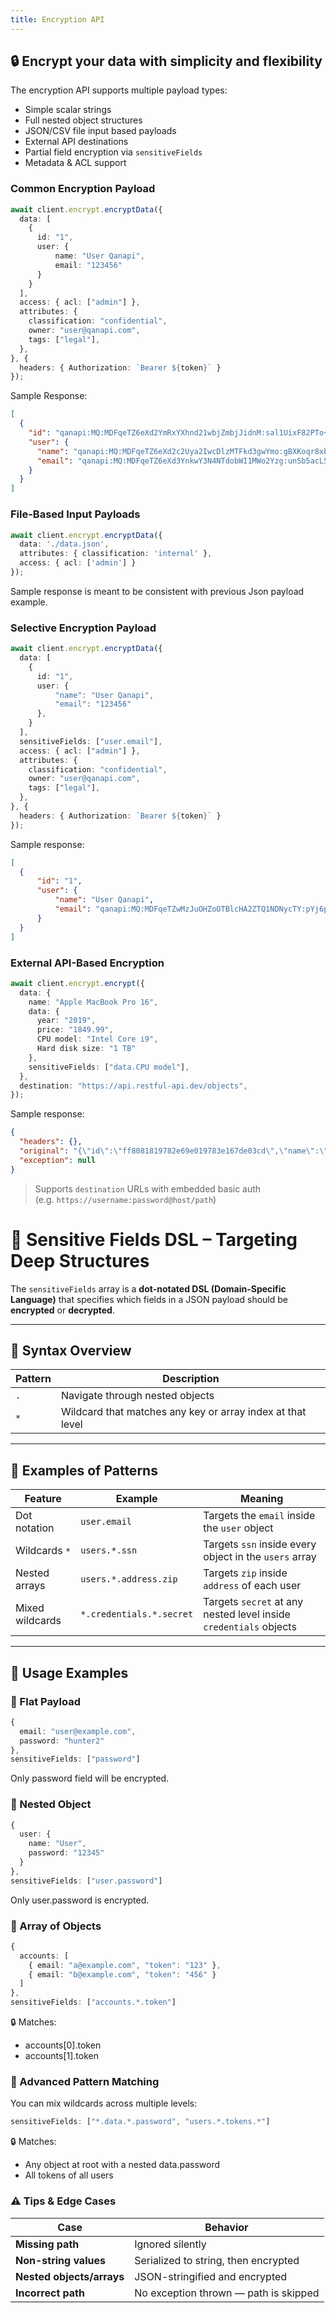 ```yaml
---
title: Encryption API
---
```


## 🔒 Encrypt your data with simplicity and flexibility

The encryption API supports multiple payload types:

- Simple scalar strings
- Full nested object structures
- JSON/CSV file input based payloads
- External API destinations
- Partial field encryption via `sensitiveFields`
- Metadata & ACL support

### Common Encryption Payload

```ts
await client.encrypt.encryptData({
  data: [
    {
      id: "1",
      user: {
          name: "User Qanapi",
          email: "123456"
      }
    }
  ],
  access: { acl: ["admin"] },
  attributes: {
    classification: "confidential",
    owner: "user@qanapi.com",
    tags: ["legal"],
  },
}, {
  headers: { Authorization: `Bearer ${token}` }
});
```

Sample Response:
```json
[
  {
    "id": "qanapi:MQ:MDFqeTZ6eXd2YmRxYXhnd21wbjZmbjJidnM:sal1UixF82PTo+W4TdIkgQ:$",
    "user": {
      "name": "qanapi:MQ:MDFqeTZ6eXd2c2Uya2IwcDlzMTFkd3gwYmo:gBXKoqr8xbl20V4NZFeW/Q:$",
      "email": "qanapi:MQ:MDFqeTZ6eXd3YnkwY3N4NTdobWI1MWo2Yzg:unSb5acL5eFS6uTTbO2sFg:$"
    }
  }
]
```

### File-Based Input Payloads

```ts
await client.encrypt.encryptData({
  data: './data.json',
  attributes: { classification: 'internal' },
  access: { acl: ['admin'] }
});
```
Sample response is meant to be consistent with previous Json payload example.

### Selective Encryption Payload

```ts
await client.encrypt.encryptData({
  data: [
    {
      id: "1",
      user: {
          "name": "User Qanapi",
          "email": "123456"
      },
    }
  ],
  sensitiveFields: ["user.email"],
  access: { acl: ["admin"] },
  attributes: {
    classification: "confidential",
    owner: "user@qanapi.com",
    tags: ["legal"],
  },
}, {
  headers: { Authorization: `Bearer ${token}` }
});
```

Sample response:
```json
[
  {
      "id": "1",
      "user": {
          "name": "User Qanapi",
          "email": "qanapi:MQ:MDFqeTZwMzJuOHZoOTBlcHA2ZTQ1NDNycTY:pYj6pxO+5KtL6Kk++C3w8A:$"
      }
  }
]
```

### External API-Based Encryption

```ts
await client.encrypt.encrypt({
  data: {
    name: "Apple MacBook Pro 16",
    data: {
      year: "2019",
      price: "1849.99",
      CPU model: "Intel Core i9",
      Hard disk size: "1 TB"
    },
    sensitiveFields: ["data.CPU model"],
  },
  destination: "https://api.restful-api.dev/objects",
});
```

Sample response:
```json
{
  "headers": {},
  "original": "{\"id\":\"ff8081819782e69e019783e167de03cd\",\"name\":\"Apple MacBook Pro 16\",\"createdAt\":\"2025-06-18T16:31:16.958+00:00\",\"data\":{\"year\":\"2019\",\"price\":\"1849.99\",\"CPU model\":\"qanapi:MQ:MDFqeTBkMHd6ZThjNXM4OGhhY3E5ZDlobTA:1pmsTtDvzyhohDBy1b5wkg:$\",\"Hard disk size\":\"1 TB\"}}",
  "exception": null
}
```

> Supports `destination` URLs with embedded basic auth  
> (e.g. `https://username:password@host/path`)

# 🔐 Sensitive Fields DSL – Targeting Deep Structures

The `sensitiveFields` array is a **dot-notated DSL (Domain-Specific Language)** that specifies which fields in a JSON payload should be **encrypted** or **decrypted**.

---

## 🧭 Syntax Overview

| Pattern | Description                       |
|---------|-----------------------------------|
| `.`     | Navigate through nested objects   |
| `*`     | Wildcard that matches any key or array index at that level |

---

## 🎯 Examples of Patterns

| Feature         | Example                      | Meaning                                                             |
|-----------------|------------------------------|---------------------------------------------------------------------|
| Dot notation    | `user.email`                 | Targets the `email` inside the `user` object                        |
| Wildcards `*`   | `users.*.ssn`                | Targets `ssn` inside every object in the `users` array              |
| Nested arrays   | `users.*.address.zip`        | Targets `zip` inside `address` of each user                         |
| Mixed wildcards | `*.credentials.*.secret`     | Targets `secret` at any nested level inside `credentials` objects  |

---

## 🧪 Usage Examples

### 🔸 Flat Payload

```ts
{
  email: "user@example.com",
  password: "hunter2"
},
sensitiveFields: ["password"]
```
Only password field will be encrypted.


### 🔸 Nested Object
```ts
{
  user: {
    name: "User",
    password: "12345"
  }
},
sensitiveFields: ["user.password"]
```
Only user.password is encrypted.

### 🔸 Array of Objects
```ts
{
  accounts: [
    { email: "a@example.com", "token": "123" },
    { email: "b@example.com", "token": "456" }
  ]
},
sensitiveFields: ["accounts.*.token"]
```
🔒 Matches:
 - accounts[0].token
 - accounts[1].token

### 🧠 Advanced Pattern Matching
You can mix wildcards across multiple levels:
```ts
sensitiveFields: ["*.data.*.password", "users.*.tokens.*"]
```
🔒 Matches:
 - Any object at root with a nested data.password
 - All tokens of all users

### ⚠️ Tips & Edge Cases
| Case                      | Behavior                              |
| ------------------------- | ------------------------------------- |
| **Missing path**          | Ignored silently                      |
| **Non-string values**     | Serialized to string, then encrypted  |
| **Nested objects/arrays** | JSON-stringified and encrypted        |
| **Incorrect path**        | No exception thrown — path is skipped |
